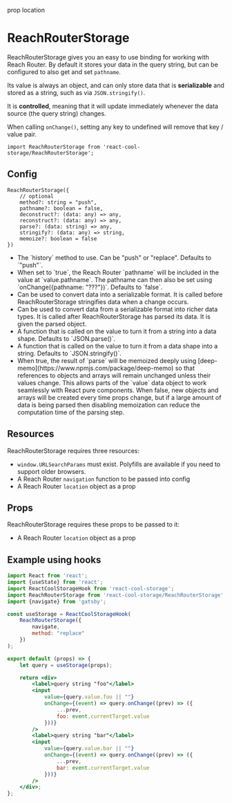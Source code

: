 prop location

# ReachRouterStorage

<ReachRouterStorageExample location={location} />

ReachRouterStorage gives you an easy to use binding for working with Reach Router. By default it stores your data in the query string, but can be configured to also get and set `pathname`.

Its value is always an object, and can only store data that is **serializable** and stored as a string, such as via `JSON.stringify()`.

It is **controlled**, meaning that it will update immediately whenever the data source (the query string) changes.

When calling `onChange()`, setting any key to undefined will remove that key / value pair.

```flow
import ReachRouterStorage from 'react-cool-storage/ReachRouterStorage';
```

## Config

```flow
ReachRouterStorage({
    // optional
    method?: string = "push",
    pathname?: boolean = false,
    deconstruct?: (data: any) => any,
    reconstruct?: (data: any) => any,
    parse?: (data: string) => any,
    stringify?: (data: any) => string,
    memoize?: boolean = false
})
```

* <Param name="method" type="string" default={`"push"`} optional />
  The `history` method to use. Can be "push" or "replace". Defaults to `"push"`.

* <Param name="pathname" type="boolean" default="false" optional />
  When set to `true`, the Reach Router `pathname` will be included in the value at `value.pathname`. The pathname can then also be set using `onChange({pathname: "???"})`. Defaults to `false`.

* <Param name="deconstruct" type="(data: any) => any" optional />
  Can be used to convert data into a serializable format. It is called before ReachRouterStorage stringifies data when a change occurs.

* <Param name="reconstruct" type="(data: any) => any" optional />
  Can be used to convert data from a serializable format into richer data types. It is called after ReachRouterStorage has parsed its data. It is given the parsed object.

* <Param name="parse" type="(data: string) => any" optional default="JSON.parse()" />
  A function that is called on the value to turn it from a string into a data shape. Defaults to `JSON.parse()`.

* <Param name="stringify" type="(data: any) => string" optional default="JSON.parse()" />
  A function that is called on the value to turn it from a data shape into a string. Defaults to `JSON.stringify()`.

* <Param name="memoize" type="boolean" optional default="false" />
  When true, the result of `parse` will be memoized deeply using [deep-memo](https://www.npmjs.com/package/deep-memo) so that references to objects and arrays will remain unchanged unless their values change. This allows parts of the `value` data object to work seamlessly with React pure components. When false, new objects and arrays will be created every time props change, but if a large amount of data is being parsed then disabling memoization can reduce the computation time of the parsing step.

## Resources

ReachRouterStorage requires three resources:
- `window.URLSearchParams` must exist. Polyfills are available if you need to support older browsers.
- A Reach Router `navigation` function to be passed into config
- A Reach Router `location` object as a prop

## Props

ReachRouterStorage requires these props to be passed to it:
- A Reach Router `location` object as a prop

## Example using hooks

```jsx
import React from 'react';
import {useState} from 'react';
import ReactCoolStorageHook from 'react-cool-storage';
import ReachRouterStorage from 'react-cool-storage/ReachRouterStorage';
import {navigate} from 'gatsby';

const useStorage = ReactCoolStorageHook(
    ReachRouterStorage({
        navigate,
        method: "replace"
    })
);

export default (props) => {
    let query = useStorage(props);

    return <div>
        <label>query string "foo"</label>
        <input
            value={query.value.foo || ""}
            onChange={(event) => query.onChange((prev) => ({
                ...prev,
                foo: event.currentTarget.value
            }))}
        />
        <label>query string "bar"</label>
        <input
            value={query.value.bar || ""}
            onChange={(event) => query.onChange((prev) => ({
                ...prev,
                bar: event.currentTarget.value
            }))}
        />
    </div>;
};
```
